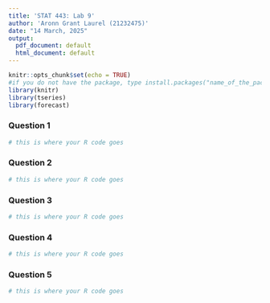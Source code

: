 ```yaml
---
title: 'STAT 443: Lab 9'
author: 'Aronn Grant Laurel (21232475)'
date: "14 March, 2025"
output:
  pdf_document: default
  html_document: default
---
```


```r
knitr::opts_chunk$set(echo = TRUE)
#if you do not have the package, type install.packages("name_of_the_package")
library(knitr)
library(tseries)
library(forecast)
```

### Question 1

```r
# this is where your R code goes
```


### Question 2

```r
# this is where your R code goes
```


### Question 3

```r
# this is where your R code goes
```

### Question 4

```r
# this is where your R code goes
```

### Question 5

```r
# this is where your R code goes
```

